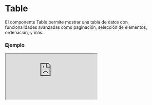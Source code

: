 # Table

El componente Table permite mostrar una tabla de datos con funcionalidades avanzadas como paginación, selección de elementos, ordenación, y más.


### Ejemplo

<Iframe minHeightIframe="30dvh" src="https://fenextjs-component-storybook.vercel.app/iframe.html?args=&id=table-table--index&viewMode=story" />

### Importacion

Para importar el componente Table, se puede hacer desde fenextjs

```tsx copy
import { Table } from "fenextjs";
```

### Parametros

| Parametro | Tipo | Requerido | Default | Descripcion |
| --------- | ---- | --------- | ------- | ----------- |
| classNameContent | string | no | "" | Clase CSS para el contenedor principal de la tabla. |
| classNameContentTable | string | no | "" | Clase CSS para el contenedor del elemento de la tabla. |
| classNameTable | string | no | "" | Clase CSS para el elemento de la tabla. |
| classNameTHead | string | no | "" | Clase CSS para el encabezado de la tabla. |
| classNameTBody | string | no | "" | Clase CSS para el cuerpo de la tabla. |
| classNameThr | string | no | "" | Clase CSS para las filas del encabezado de la tabla. |
| classNameTr | string | no | "" | Clase CSS para las filas de la tabla. |
| classNameTh | string | no | "" | Clase CSS para las celdas del encabezado de la tabla. |
| classNameTd | string | no | "" | Clase CSS para las celdas del cuerpo de la tabla. |
| classNameContentPagination | string | no | "" | Clase CSS para el contenedor de la paginación. |
| classNameLoader | string | no | "" | Clase CSS para el elemento del cargador. |
| name | string | sí |  | Nombre de la tabla. |
| items | T[] | sí |  | Arreglo de datos a mostrar en la tabla. |
| header | TableHeader\<T\> | sí |  | Configuración del encabezado de la tabla. |
| pagination | PaginationProps | no |  | Propiedades opcionales de la paginación de la tabla. |
| showPagination | boolean | no | true | Indica si se debe mostrar la paginación en la tabla. |
| loader | boolean | no | false | Muestra un cargador mientras se cargan los datos de la tabla. |
| typeLoader | "spinner" \| "line" | no | "line" | Tipo de cargador a mostrar. |
| useCheckbox | boolean | no | true | Si se deben incluir casillas de verificación en la tabla. |
| onChecked | (items: T[]) =\> void | no |  | Función a ejecutar al seleccionar elementos de la tabla. |
| onOrderBy | (order: \{ id: keyof T; order: "ASC" \| "DESC" \}) =\> void | no |  | Función a ejecutar para ordenar los datos de la tabla. |
| onShowHidden | (showHidden: \{ id: keyof T; showHidden: "SHOW" \| "HIDDEN" \}) =\> void | no |  | Función para mostrar u ocultar columnas de la tabla. |
| notResult | ReactNode | no | \<div\>There is not results\</div\> | Componente a mostrar cuando no hay resultados en la tabla. |
| actionsCheckbox | Omit\<TableActionCheckboxProps\<T\>, "actionAllCheckbox" \| "data"\> | no |  | Propiedades para las acciones de selección múltiple de la tabla. |
| actionsCheckboxSelectAll | ReactNode | no | "Select All" | Componente para seleccionar todas las casillas de verificación. |

### Storybook

Para ver el storybook del componente lo puede hacer con este [link](https://fenextjs-component-storybook.vercel.app/?path=/story/table-table--index)

### Usos

- Tabla básica con datos

```tsx copy
<Table name="sampleTable" items={[{ id: 1, name: "Item 1" }, { id: 2, name: "Item 2" }]} header={[{ id: "id", th: "ID" }, { id: "name", th: "Name" }]} />
```

- Tabla con paginación y selección múltiple

```tsx copy
<Table name="paginatedTable" items={[{ id: 1, name: "Item A" }, { id: 2, name: "Item B" }]} header={[{ id: "id", th: "ID" }, { id: "name", th: "Name" }]} pagination={{ current: 1, total: 10 }} useCheckbox={true} />
```

- Tabla con ordenación y cargador

```tsx copy
<Table name="sortableTable" items={[{ id: 1, name: "Alpha" }, { id: 2, name: "Beta" }]} header={[{ id: "id", th: "ID", parse: (item) => `#${item}` }, { id: "name", th: "Name" }]} loader={true} typeLoader="spinner" />
```

